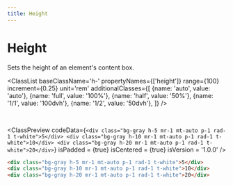```yaml
---
title: Height
---
```



# Height

Sets the height of an element's content box.

<ClassList 
  baseClassName='h-' 
  propertyNames={['height']} 
  range={100} 
  increment={0.25} 
  unit='rem' 
  additionalClasses={[
    {name: 'auto', value: 'auto'},
    {name: 'full', value: '100%'},
    {name: 'half', value: '50%'},
    {name: '1/1', value: '100dvh'},
    {name: '1/2', value: '50dvh'},
  ]} 
/>

<br />

<ClassPreview
  codeData={`
    <div class="bg-gray h-5 mr-1 mt-auto p-1 rad-1 t-white">5</div>
    <div class="bg-gray h-10 mr-1 mt-auto p-1 rad-1 t-white">10</div>
    <div class="bg-gray h-20 mr-1 mt-auto p-1 rad-1 t-white">20</div>
  `}
  isPadded = {true}
  isCentered = {true}
  isVersion = '1.0.0'
/>

```html
<div class="bg-gray h-5 mr-1 mt-auto p-1 rad-1 t-white">5</div>
<div class="bg-gray h-10 mr-1 mt-auto p-1 rad-1 t-white">10</div>
<div class="bg-gray h-20 mr-1 mt-auto p-1 rad-1 t-white">20</div>
```